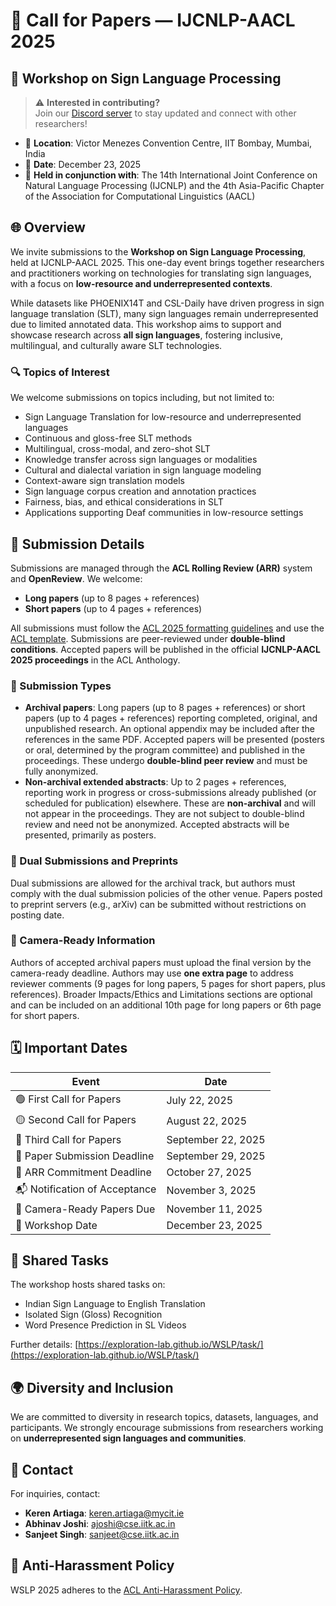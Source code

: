<div
  style={{
    maxWidth: '900px',
    margin: '2.5rem auto',
    padding: '2rem 1.5rem',
    background: '#fff',
    borderRadius: '12px',
    boxShadow: '0 2px 8px #0001',
    fontFamily: 'Segoe UI, Tahoma, Geneva, Verdana, sans-serif',
    lineHeight: '1.6',
    color: '#333'
  }}
>

# 📢 Call for Papers — IJCNLP-AACL 2025

## 👐 Workshop on Sign Language Processing

> ⚠️ **Interested in contributing?**  
> Join our [Discord server](https://discord.gg/jGRFg3YV) to stay updated and connect with other researchers!

- 📍 **Location**: Victor Menezes Convention Centre, IIT Bombay, Mumbai, India  
- 📅 **Date**: December 23, 2025  
- 🤝 **Held in conjunction with**: The 14th International Joint Conference on Natural Language Processing (IJCNLP) and the 4th Asia-Pacific Chapter of the Association for Computational Linguistics (AACL)

## 🌐 Overview

We invite submissions to the **Workshop on Sign Language Processing**, held at IJCNLP-AACL 2025. This one-day event brings together researchers and practitioners working on technologies for translating sign languages, with a focus on **low-resource and underrepresented contexts**.

While datasets like PHOENIX14T and CSL-Daily have driven progress in sign language translation (SLT), many sign languages remain underrepresented due to limited annotated data. This workshop aims to support and showcase research across **all sign languages**, fostering inclusive, multilingual, and culturally aware SLT technologies.

### 🔍 Topics of Interest

We welcome submissions on topics including, but not limited to:

- Sign Language Translation for low-resource and underrepresented languages
- Continuous and gloss-free SLT methods
- Multilingual, cross-modal, and zero-shot SLT
- Knowledge transfer across sign languages or modalities
- Cultural and dialectal variation in sign language modeling
- Context-aware sign translation models
- Sign language corpus creation and annotation practices
- Fairness, bias, and ethical considerations in SLT
- Applications supporting Deaf communities in low-resource settings

## 📝 Submission Details

Submissions are managed through the **ACL Rolling Review (ARR)** system and **OpenReview**. We welcome:

- **Long papers** (up to 8 pages + references)
- **Short papers** (up to 4 pages + references)

All submissions must follow the [ACL 2025 formatting guidelines](https://acl-org.github.io/ACLPUB/formatting.html) and use the [ACL template](https://www.overleaf.com/latex/templates/association-for-computational-linguistics-acl-conference/jvxskxpnznfj). Submissions are peer-reviewed under **double-blind conditions**. Accepted papers will be published in the official **IJCNLP-AACL 2025 proceedings** in the ACL Anthology.



### 📄 Submission Types

- **Archival papers**: Long papers (up to 8 pages + references) or short papers (up to 4 pages + references) reporting completed, original, and unpublished research. An optional appendix may be included after the references in the same PDF. Accepted papers will be presented (posters or oral, determined by the program committee) and published in the proceedings. These undergo **double-blind peer review** and must be fully anonymized.
- **Non-archival extended abstracts**: Up to 2 pages + references, reporting work in progress or cross-submissions already published (or scheduled for publication) elsewhere. These are **non-archival** and will not appear in the proceedings. They are not subject to double-blind review and need not be anonymized. Accepted abstracts will be presented, primarily as posters.

### 🔄 Dual Submissions and Preprints

Dual submissions are allowed for the archival track, but authors must comply with the dual submission policies of the other venue. Papers posted to preprint servers (e.g., arXiv) can be submitted without restrictions on posting date.

### 📸 Camera-Ready Information

Authors of accepted archival papers must upload the final version by the camera-ready deadline. Authors may use **one extra page** to address reviewer comments (9 pages for long papers, 5 pages for short papers, plus references). Broader Impacts/Ethics and Limitations sections are optional and can be included on an additional 10th page for long papers or 6th page for short papers.

## 🗓 Important Dates

| Event                        | Date                          |
|------------------------------|-------------------------------|
| 🟢 First Call for Papers    | July 22, 2025                |
| 🟡 Second Call for Papers   | August 22, 2025              |
| 🔴 Third Call for Papers    | September 22, 2025           |
| 📄 Paper Submission Deadline| September 29, 2025          |
| 🤝 ARR Commitment Deadline  | October 27, 2025            |
| 📬 Notification of Acceptance| November 3, 2025            |
| 📸 Camera-Ready Papers Due  | November 11, 2025           |
| 📅 Workshop Date            | December 23, 2025           |

## 🧠 Shared Tasks

The workshop hosts shared tasks on:

- Indian Sign Language to English Translation
- Isolated Sign (Gloss) Recognition
- Word Presence Prediction in SL Videos

Further details: [https://exploration-lab.github.io/WSLP/task/](https://exploration-lab.github.io/WSLP/task/)


## 🌍 Diversity and Inclusion

We are committed to diversity in research topics, datasets, languages, and participants. We strongly encourage submissions from researchers working on **underrepresented sign languages and communities**.

## 📧 Contact

For inquiries, contact:  
- **Keren Artiaga**: [keren.artiaga@mycit.ie](mailto:keren.artiaga@mycit.ie)  
- **Abhinav Joshi**: [ajoshi@cse.iitk.ac.in](mailto:ajoshi@cse.iitk.ac.in)  
- **Sanjeet Singh**: [sanjeet@cse.iitk.ac.in](mailto:sanjeet@cse.iitk.ac.in)


## 🚨 Anti-Harassment Policy

WSLP 2025 adheres to the [ACL Anti-Harassment Policy](https://www.aclweb.org/adminwiki/index.php/Anti-Harassment_Policy).



</div>